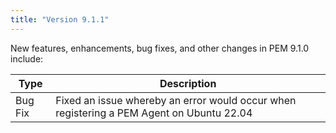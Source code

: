 ```yaml
---
title: "Version 9.1.1"
---
```


New features, enhancements, bug fixes, and other changes in PEM 9.1.0 include:

| Type        | Description                                                                                      |
| ----------- | -------------------------------------------------------------------------------------------------|
| Bug Fix     | Fixed an issue whereby an error would occur when registering a PEM Agent on Ubuntu 22.04         |
